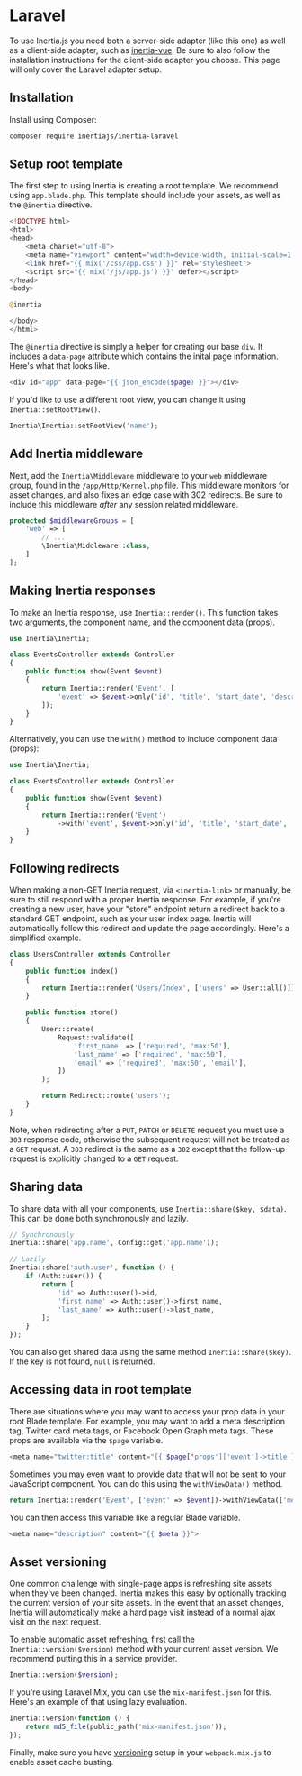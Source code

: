 

# Laravel

To use Inertia.js you need both a server-side adapter (like this one) as well as a client-side adapter, such as [inertia-vue](https://github.com/inertiajs/inertia-vue). Be sure to also follow the installation instructions for the client-side adapter you choose. This page will only cover the Laravel adapter setup.

## Installation

Install using Composer:

~~~bash
composer require inertiajs/inertia-laravel
~~~

## Setup root template

The first step to using Inertia is creating a root template. We recommend using `app.blade.php`. This template should include your assets, as well as the `@inertia` directive.

~~~php
<!DOCTYPE html>
<html>
<head>
    <meta charset="utf-8">
    <meta name="viewport" content="width=device-width, initial-scale=1.0, maximum-scale=1.0">
    <link href="{{ mix('/css/app.css') }}" rel="stylesheet">
    <script src="{{ mix('/js/app.js') }}" defer></script>
</head>
<body>

@inertia

</body>
</html>
~~~

The `@inertia` directive is simply a helper for creating our base `div`. It includes a `data-page` attribute which contains the inital page information. Here's what that looks like.

~~~php
<div id="app" data-page="{{ json_encode($page) }}"></div>
~~~

If you'd like to use a different root view, you can change it using `Inertia::setRootView()`.

~~~php
Inertia\Inertia::setRootView('name');
~~~

## Add Inertia middleware

Next, add the `Inertia\Middleware` middleware to your `web` middleware group, found in the `/app/Http/Kernel.php` file. This middleware monitors for asset changes, and also fixes an edge case with 302 redirects. Be sure to include this middleware *after* any session related middleware.

~~~php
protected $middlewareGroups = [
    'web' => [
        // ...
        \Inertia\Middleware::class,
    ]
];
~~~

## Making Inertia responses

To make an Inertia response, use `Inertia::render()`. This function takes two arguments, the component name, and the component data (props).

~~~php
use Inertia\Inertia;

class EventsController extends Controller
{
    public function show(Event $event)
    {
        return Inertia::render('Event', [
            'event' => $event->only('id', 'title', 'start_date', 'description'),
        ]);
    }
}
~~~

Alternatively, you can use the `with()` method to include component data (props):

~~~php
use Inertia\Inertia;

class EventsController extends Controller
{
    public function show(Event $event)
    {
        return Inertia::render('Event')
            ->with('event', $event->only('id', 'title', 'start_date', 'description'));
    }
}
~~~

## Following redirects

When making a non-GET Inertia request, via `<inertia-link>` or manually, be sure to still respond with a proper Inertia response. For example, if you're creating a new user, have your "store" endpoint return a redirect back to a standard GET endpoint, such as your user index page. Inertia will automatically follow this redirect and update the page accordingly. Here's a simplified example.

~~~php
class UsersController extends Controller
{
    public function index()
    {
        return Inertia::render('Users/Index', ['users' => User::all()]);
    }

    public function store()
    {
        User::create(
            Request::validate([
                'first_name' => ['required', 'max:50'],
                'last_name' => ['required', 'max:50'],
                'email' => ['required', 'max:50', 'email'],
            ])
        );

        return Redirect::route('users');
    }
}
~~~

Note, when redirecting after a `PUT`, `PATCH` or `DELETE` request you must use a `303` response code, otherwise the subsequent request will not be treated as a `GET` request. A `303` redirect is the same as a `302` except that the follow-up request is explicitly changed to a `GET` request.

## Sharing data

To share data with all your components, use `Inertia::share($key, $data)`. This can be done both synchronously and lazily.

~~~php
// Synchronously
Inertia::share('app.name', Config::get('app.name'));

// Lazily
Inertia::share('auth.user', function () {
    if (Auth::user()) {
        return [
            'id' => Auth::user()->id,
            'first_name' => Auth::user()->first_name,
            'last_name' => Auth::user()->last_name,
        ];
    }
});
~~~

You can also get shared data using the same method `Inertia::share($key)`. If the key is not found, `null` is returned.

## Accessing data in root template

There are situations where you may want to access your prop data in your root Blade template. For example, you may want to add a meta description tag, Twitter card meta tags, or Facebook Open Graph meta tags. These props are available via the `$page` variable.

~~~php
<meta name="twitter:title" content="{{ $page['props']['event']->title }}">
~~~

Sometimes you may even want to provide data that will not be sent to your JavaScript component. You can do this using the `withViewData()` method.

~~~php
return Inertia::render('Event', ['event' => $event])->withViewData(['meta' => $event->meta]);
~~~

You can then access this variable like a regular Blade variable.

~~~php
<meta name="description" content="{{ $meta }}">
~~~

## Asset versioning

One common challenge with single-page apps is refreshing site assets when they've been changed. Inertia makes this easy by optionally tracking the current version of your site assets. In the event that an asset changes, Inertia will automatically make a hard page visit instead of a normal ajax visit on the next request.

To enable automatic asset refreshing, first call the `Inertia::version($version)` method with your current asset version. We recommend putting this in a service provider.

~~~php
Inertia::version($version);
~~~

If you're using Laravel Mix, you can use the `mix-manifest.json` for this. Here's an example of that using lazy evaluation.

~~~php
Inertia::version(function () {
    return md5_file(public_path('mix-manifest.json'));
});
~~~

Finally, make sure you have [versioning](https://laravel.com/docs/mix#versioning-and-cache-busting) setup in your `webpack.mix.js` to enable asset cache busting.

